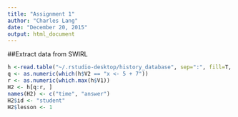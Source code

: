```yaml
---
title: "Assignment 1"
author: "Charles Lang"
date: "December 20, 2015"
output: html_document
---
```

##Extract data from SWIRL
```r
h <-read.table("~/.rstudio-desktop/history_database", sep=":", fill=T, stringsAsFactors=F)
q <- as.numeric(which(h$V2 == "x <- 5 + 7"))
r <- as.numeric(which.max(h$V1))
H2 <- h[q:r, ]
names(H2) <- c("time", "answer")
H2$id <- "student"
H2$lesson <- 1

```

```r

```

